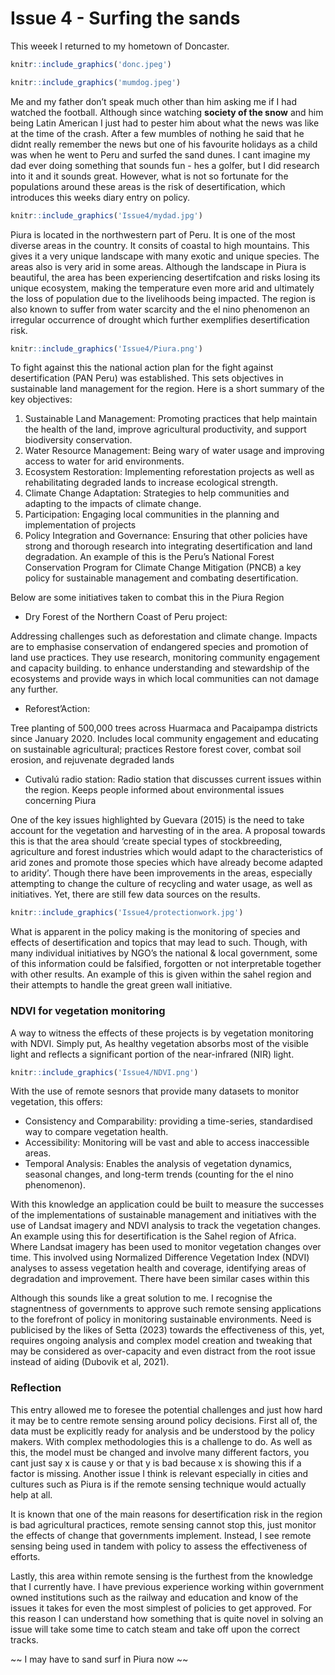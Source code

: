 <div style="text align: justify">

# Issue 4 - Surfing the sands

This weeek I returned to my hometown of Doncaster. 

```r

knitr::include_graphics('donc.jpeg')


```

```r

knitr::include_graphics('mumdog.jpeg')


```

Me and my father don't speak much other than him asking me if I had watched the football. Although since watching **society of the snow** and him being Latin American I just had to pester him about what the news was like  at the time of the crash. After a few mumbles of nothing he said that he didnt really remember the news but one of his favourite holidays as a child was when he went to Peru and surfed the sand dunes. I cant imagine my dad ever doing something that sounds fun - hes a golfer, but I did research into it and it sounds great. However, what is not so fortunate for the populations around these areas is the risk of desertification, which introduces this weeks diary entry on policy. 

```r

knitr::include_graphics('Issue4/mydad.jpg')

```

Piura  is located in the northwestern part of Peru. It is one of the most diverse areas in the country. It consits of coastal to high mountains. This gives it a very unique landscape with many exotic and unique species. The areas also is very arid in some areas. Although the landscape in Piura is beautiful, the area has been experiencing desertifcation and risks losing its unique ecosystem, making the temperature even more arid and ultimately the loss of population due to the livelihoods being impacted. The region is also known to suffer from water scarcity and the el nino phenomenon an irregular occurrence of drought which further exemplifies desertification risk.
 
```r

knitr::include_graphics('Issue4/Piura.png')

```
 
To fight against this the national action plan for the fight against desertification (PAN Peru) was established. This sets objectives in sustainable land management for the region. Here is a short summary of the key objectives: 
 
 
1.	Sustainable Land Management: Promoting practices that help maintain the health of the land, improve agricultural productivity, and support biodiversity conservation.
2.	Water Resource Management: Being wary of water usage and improving access to water for arid environments.
3.	Ecosystem Restoration: Implementing reforestation projects as well as rehabilitating degraded lands to increase ecological strength.
4.	Climate Change Adaptation: Strategies to help communities and adapting to the impacts of climate change.
5.	Participation: Engaging local communities in the planning and implementation of projects
6.	Policy Integration and Governance: Ensuring that other policies have strong and thorough research into integrating desertification and land degradation. An example of this is the 
Peru's National Forest Conservation Program for Climate Change Mitigation (PNCB) a key policy for sustainable management and combating desertification.
 
 
Below are some initiatives taken to combat this in the Piura Region 
 
 

* Dry Forest of the Northern Coast of Peru project: 

Addressing challenges such as deforestation and climate change. Impacts are to emphasise conservation of endangered species and promotion of land use practices.  They use research, monitoring community engagement and capacity building. 	 to enhance understanding and stewardship of the ecosystems and provide ways in which local communities can not damage any further. 

* Reforest'Action: 

Tree planting of 500,000 trees across Huarmaca and Pacaipampa districts since January 2020.  Includes local community engagement and educating on sustainable agricultural; practices 	Restore forest cover, combat soil erosion, and rejuvenate degraded lands

* Cutivalú radio station:
Radio station that discusses current issues within the region. Keeps people informed about environmental issues concerning Piura 


One of the key issues highlighted by Guevara (2015) is the need to take account for the vegetation and harvesting of in the area. A proposal towards this is that the area should  ‘create special types of stockbreeding, agriculture and forest industries which would adapt to the characteristics of arid zones and promote those species which have already become adapted to aridity’.  Though there have been improvements in the areas, especially attempting to change the culture of recycling and water usage, as well as initiatives. Yet, there are still few data sources on the results. 

```r

knitr::include_graphics('Issue4/protectionwork.jpg')

```


What is apparent in the policy making is the monitoring of species and effects of desertification and topics that may lead to such. Though, with many individual initiatives by NGO’s the national & local government, some of this information could be falsified, forgotten or not interpretable together with other results. An example of this is given within the sahel region and their attempts to handle the great green wall initiative. 

 
### NDVI for vegetation monitoring

A way to witness the effects of these projects is by vegetation monitoring with NDVI. Simply put, As healthy vegetation absorbs most of the visible light and reflects a significant portion of the near-infrared (NIR) light.

```r

knitr::include_graphics('Issue4/NDVI.png')

```


With the use of remote sesnors that provide many datasets to monitor vegetation, this offers:  

* Consistency and Comparability: providing a time-series, standardised way to compare vegetation health.
* Accessibility: Monitoring will be vast and able to access inaccessible areas.
* Temporal Analysis: Enables the analysis of vegetation dynamics, seasonal changes, and long-term trends (counting for the el nino phenomenon).

With this knowledge an application could be built to measure the successes of the implementations of sustainable management and initiatives with the use of Landsat imagery and NDVI analysis to track the vegetation changes. 
An example using this for desertification is the Sahel region of Africa.  Where Landsat imagery has been used to monitor vegetation changes over time. This involved using Normalized Difference Vegetation Index (NDVI) analyses to assess vegetation health and coverage, identifying areas of degradation and improvement. 
There have been similar cases within this 

Although this sounds like a great solution to me. I recognise the stagnentness of governments to approve such remote sensing applications to the forefront of policy in monitoring sustainable environments. Need is publicised by the likes of Setta (2023) towards the effectiveness of this, yet, requires ongoing analysis and complex model creation and tweaking that may be considered as over-capacity and even distract from the root issue instead of aiding (Dubovik et al, 2021).


### Reflection 

This entry allowed me to foresee the potential challenges and just how hard it may be to centre remote sensing around policy decisions. First all of, the data must be explicitly ready for analysis and be understood by the policy makers. With complex methodologies this is a challenge to do. As well as this, the model must be changed and involve many different factors, you cant just say x is cause y or that y is bad because x is showing this if a factor is missing. Another issue I think is relevant especially in cities and cultures such as Piura is if the remote sensing technique would actually help at all.

It is known that one of the main reasons for desertification risk in the region is bad agricultural practices, remote sensing cannot stop this, just monitor the effects of change that governments implement. Instead, I see remote sensing being used in tandem with policy to assess the effectiveness of efforts. 

Lastly, this area within remote sensing is the furthest from the knowledge that I currently have. I have previous experience working within government owned institutions such as the railway and education and know of the issues it takes for even the most simplest of policies to get approved. For this reason I can understand how something that is quite novel in solving an issue will take some time to catch steam and take off upon the correct tracks. 

~~ I may have to sand surf in Piura now ~~ 



